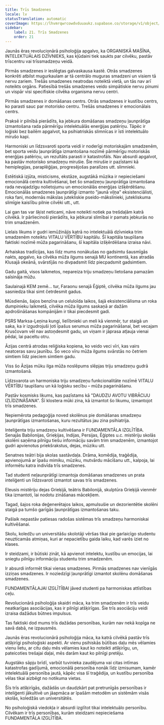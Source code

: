 ```yaml
---
title: Trīs Smadzenes
locale: lv
statusTranslation: automatic
coverImage: https://lhvmrqwrcowdvduuaukz.supabase.co/storage/v1/object/public/strapi-uploads/small_cover-educacion-fundamental.webp-2d51a7828a2b1309555be27f7e2a61a0.webp
sidebar:
    label: 21. Trīs Smadzenes
    order: 21
---
```

Jaunās ēras revolucionārā psiholoģija apgalvo, ka ORGANISKĀ MAŠĪNA, INTELEKTUĀLAIS DZĪVNIEKS, kas kļūdaini tiek saukts par cilvēku, pastāv trīscentru vai trīssmadzeņu veidā.

Pirmās smadzenes ir ieslēgtas galvaskausa kastē. Otrās smadzenes konkrēti atbilst mugurkaulam ar tā centrālo muguras smadzeni un visiem tā nervu zariem. Trešās smadzenes neatrodas noteiktā vietā, un tās nav arī noteikts orgāns. Patiesībā trešās smadzenes veido simpātiskie nervu pinumi un vispār visi specifiskie cilvēka organisma nervu centri.

Pirmās smadzenes ir domāšanas centrs. Otrās smadzenes ir kustību centrs, ko parasti sauc par motorisko centru. Trešās smadzenes ir emocionālais centrs.

Praksē ir pilnībā pierādīts, ka jebkura domāšanas smadzeņu ļaunprātīga izmantošana rada pārmērīgu intelektuālās enerģijas patēriņu. Tāpēc ir loģiski bez bailēm apgalvot, ka psihiatriskās slimnīcas ir īsti intelektuālo mirušo kapi.

Harmoniski un līdzsvaroti sporta veidi ir noderīgi motoriskajām smadzenēm, bet sporta veidu ļaunprātīga izmantošana nozīmē pārmērīgu motoriskās enerģijas patēriņu, un rezultāts parasti ir katastrofāls. Nav absurdi apgalvot, ka pastāv motorisko smadzeņu mirušie. Šie mirušie ir pazīstami kā hemiplegijas, paraplēģijas, progresējošas paralīzes utt. slimnieki.

Estētiskā izjūta, misticisms, ekstāze, augstākā mūzika ir nepieciešami emocionālā centra kultivēšanai, bet šo smadzeņu ļaunprātīga izmantošana rada nevajadzīgu nolietojumu un emocionālās enerģijas izšķērdēšanu. Emocionālās smadzenes ļaunprātīgi izmanto "jaunā viļņa" eksistenciālisti, roka fani, modernās mākslas jutekliskie pseido-mākslinieki, jutekliskuma slimīgie kaislību pilnie cilvēki utt., utt.

Lai gan tas var šķist neticami, nāve noteikti notiek pa trešdaļām katrā cilvēkā. Ir pārliecinoši pierādīts, ka jebkurai slimībai ir pamats jebkurās no trim smadzenēm.

Lielais likums ir gudri iemūžinājis katrā no intelektuālā dzīvnieka trim smadzenēm noteiktu VITALU VĒRTĪBU kapitālu. Šī kapitāla taupīšana faktiski nozīmē mūža pagarināšanu, šī kapitāla izšķērdēšana izraisa nāvi.

Arhaiskas tradīcijas, kas līdz mums nonākušas no gadsimtu šausmīgās nakts, apgalvo, ka cilvēka mūža ilgums senajā MU kontinentā, kas atradās Klusajā okeānā, svārstījās no divpadsmit līdz piecpadsmit gadsimtiem.

Gadu gaitā, visos laikmetos, nepareiza triju smadzeņu lietošana pamazām saīsināja mūžu.

Saulainajā KEM zemē... tur, Faraonu senajā Ēģiptē, cilvēka mūža ilgums jau sasniedza tikai simt četrdesmit gadus.

Mūsdienās, šajos benzīna un celuloīda laikos, šajā eksistenciālisma un roka dumpinieku laikmetā, cilvēka mūža ilgums saskaņā ar dažām apdrošināšanas kompānijām ir tikai piecdesmit gadi.

PSRS Marksa-Ļeņina kungi, lielībnieki un meli kā vienmēr, tur staigā un saka, ka ir izgudrojuši ļoti īpašus serumus mūža pagarināšanai, bet vecajam Krusčovam vēl nav astoņdesmit gadu, un viņam ir jāprasa atļauja vienai pēdai, lai paceltu otru.

Āzijas centrā atrodas reliģiska kopiena, ko veido veci vīri, kas vairs neatceras savu jaunību. Šo veco vīru mūža ilgums svārstās no četriem simtiem līdz pieciem simtiem gadu.

Viss šo Āzijas mūku ilga mūža noslēpums slēpjas triju smadzeņu gudrā izmantošanā.

Līdzsvarota un harmoniska triju smadzeņu funkcionalitāte nozīmē VITALU VĒRTĪBU taupīšanu un kā loģisku secību – mūža pagarināšanu.

Pastāv kosmisks likums, kas pazīstams kā "DAUDZU AVOTU VIBRĀCIJU IZLĪDZINĀŠANA". Šī klostera mūki zina, kā izmantot šo likumu, izmantojot trīs smadzenes.

Nepiemērota pedagoģija noved skolēnus pie domāšanas smadzeņu ļaunprātīgas izmantošanas, kuru rezultātus jau zina psihiatrija.

Inteliģenta triju smadzeņu kultivēšana ir FUNDAMENTĀLA IZGLĪTĪBA. Senajās Babilonijas, Grieķijas, Indijas, Persijas, Ēģiptes u.c. mistēriju skolās skolēni saņēma pilnīgu tiešu informāciju savām trim smadzenēm, izmantojot gudri apvienotus priekšrakstus, dejas, mūziku utt.

Senatnes teātri bija skolas sastāvdaļa. Drāma, komēdija, traģēdija, apvienojumā ar īpašu mimiku, mūziku, mutvārdu mācīšanu utt., kalpoja, lai informētu katra indivīda trīs smadzenes.

Tad studenti neļaunprātīgi izmantoja domāšanas smadzenes un prata inteliģenti un līdzsvaroti izmantot savas trīs smadzenes.

Eleusis mistēriju dejas Grieķijā, teātris Babilonijā, skulptūra Grieķijā vienmēr tika izmantoti, lai nodotu zināšanas mācekļiem.

Tagad, šajos roka deģenerētajos laikos, apmulsušie un dezorientētie skolēni staigā pa tumšo garīgās ļaunprātīgas izmantošanas taku.

Pašlaik nepastāv patiesas radošas sistēmas trīs smadzeņu harmoniskai kultivēšanai.

Skolu, koledžu un universitāšu skolotāji vēršas tikai pie garlaicīgo studentu neuzticamās atmiņas, kuri ar nepacietību gaida laiku, kad varēs iziet no klases.

Ir steidzami, ir būtiski zināt, kā apvienot intelektu, kustību un emocijas, lai sniegtu pilnīgu informāciju studentu trim smadzenēm.

Ir absurdi informēt tikai vienas smadzenes. Pirmās smadzenes nav vienīgās izziņas smadzenes. Ir noziedzīgi ļaunprātīgi izmantot skolēnu domāšanas smadzenes.

FUNDAMENTĀLAJAI IZGLĪTĪBAI jāved studenti pa harmoniskas attīstības ceļu.

Revolucionārā psiholoģija skaidri māca, ka trim smadzenēm ir trīs veidu neatkarīgas asociācijas, kas ir pilnīgi atšķirīgas. Šie trīs asociāciju veidi izraisa dažādus būtnes impulsus.

Tas faktiski dod mums trīs dažādas personības, kurām nav nekā kopīga ne savā dabā, ne izpausmēs.

Jaunās ēras revolucionārā psiholoģija māca, ka katrā cilvēkā pastāv trīs atšķirīgi psiholoģiski aspekti. Ar vienu psihiskās būtības daļu mēs vēlamies vienu lietu, ar citu daļu mēs vēlamies kaut ko noteikti atšķirīgu, un, pateicoties trešajai daļai, mēs darām kaut ko pilnīgi pretēju.

Augstāko sāpju brīdī, varbūt tuvinieka zaudējuma vai citas intīmas katastrofas gadījumā, emocionālā personība nonāk līdz izmisumam, kamēr intelektuālā personība jautā, kāpēc visa šī traģēdija, un kustību personība vēlas tikai aizbēgt no notikuma vietas.

Šīs trīs atšķirīgās, dažādās un daudzkārt pat pretrunīgās personības ir inteliģenti jākultivē un jāapmāca ar īpašām metodēm un sistēmām visās skolās, koledžās un universitātēs.

No psiholoģiskā viedokļa ir absurdi izglītot tikai intelektuālo personību. Cilvēkam ir trīs personības, kurām steidzami nepieciešama FUNDAMENTĀLA IZGLĪTĪBA.

